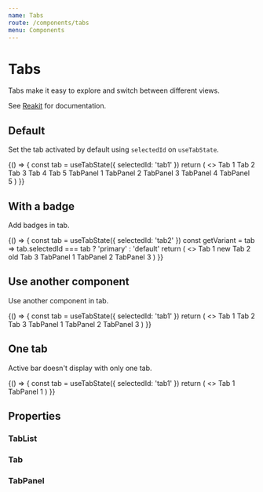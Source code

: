 ```yaml
---
name: Tabs
route: /components/tabs
menu: Components
---
```



# Tabs

Tabs make it easy to explore and switch between different views.

See [Reakit](https://reakit.io/docs/tab/) for documentation.

## Default

Set the tab activated by default using `selectedId` on `useTabState`.

<Playground>
  {() => {
    const tab = useTabState({ selectedId: 'tab1' })
    return (
      <>
        <TabList aria-label="Tabs" {...tab}>
          <Tab {...tab} stopId="tab1">
            Tab 1
          </Tab>
          <Tab {...tab} stopId="tab2">
            Tab 2
          </Tab>
          <Tab {...tab} stopId="tab3">
            Tab 3
          </Tab>
          <Tab {...tab} stopId="tab4">
            Tab 4
          </Tab>
          <Tab {...tab} disabled stopId="tab5">
            Tab 5
          </Tab>
        </TabList>
        <TabPanel {...tab} stopId="tab1">
          TabPanel 1
        </TabPanel>
        <TabPanel {...tab} stopId="tab2">
          TabPanel 2
        </TabPanel>
        <TabPanel {...tab} stopId="tab3">
          TabPanel 3
        </TabPanel>
        <TabPanel {...tab} stopId="tab4">
          TabPanel 4
        </TabPanel>
        <TabPanel {...tab} disabled stopId="tab5">
          TabPanel 5
        </TabPanel>
      </>
    )
  }}
</Playground>

## With a badge

Add badges in tab.

<Playground>
  {() => {
    const tab = useTabState({ selectedId: 'tab2' })
    const getVariant = tab => tab.selectedId === tab ? 'primary' : 'default'
    return (
      <>
        <TabList aria-label="Tabs" {...tab}>
          <Tab {...tab} stopId="tab1">
            Tab 1 <Badge ml="xs"  variant={getVariant('tab1')}>new</Badge>
          </Tab>
          <Tab {...tab} stopId="tab2">
            Tab 2 <Badge ml="xs" variant={getVariant('tab2')}>old</Badge>
          </Tab>
          <Tab {...tab} stopId="tab3">
            Tab 3
          </Tab>
        </TabList>
        <TabPanel {...tab} stopId="tab1">
          TabPanel 1
        </TabPanel>
        <TabPanel {...tab} stopId="tab2">
          TabPanel 2
        </TabPanel>
        <TabPanel {...tab} stopId="tab3">
          TabPanel 3
        </TabPanel>
      </>
    )
  }}
</Playground>

## Use another component

Use another component in tab.

<Playground>
  {() => {
    const tab = useTabState({ selectedId: 'tab1' })
    return (
      <>
        <TabList aria-label="Tabs" {...tab}>
          <Tab {...tab} as="a" stopId="tab1">
            Tab 1
          </Tab>
          <Tab {...tab} as="a" stopId="tab2">
            Tab 2
          </Tab>
          <Tab {...tab} as="a" stopId="tab3">
            Tab 3
          </Tab>
        </TabList>
        <TabPanel {...tab} stopId="tab1">
          TabPanel 1
        </TabPanel>
        <TabPanel {...tab} stopId="tab2">
          TabPanel 2
        </TabPanel>
        <TabPanel {...tab} stopId="tab3">
          TabPanel 3
        </TabPanel>
      </>
    )
  }}
</Playground>

## One tab

Active bar doesn't display with only one tab.

<Playground>
  {() => {
    const tab = useTabState({ selectedId: 'tab1' })
    return (
      <>
        <TabList aria-label="Tabs" {...tab}>
          <Tab {...tab} stopId="tab1">
            Tab 1
          </Tab>
        </TabList>
        <TabPanel {...tab} stopId="tab1">
          TabPanel 1
        </TabPanel>
      </>
    )
  }}
</Playground>

## Properties

### TabList

<Props of={TabList} />

### Tab

<Props of={Tab} />

### TabPanel

<Props of={TabPanel} />
